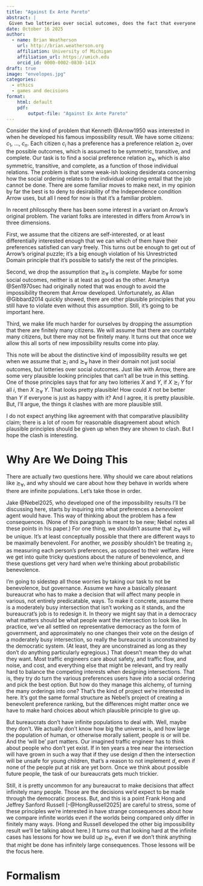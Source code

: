 ```yaml
---
title: "Against Ex Ante Pareto"
abstract: |
 Given two lotteries over social outcomes, does the fact that everyone in the society thinks that one is at least as good as the other suffice to conclude that the first is at least as good as the other? I'm going to argue that, somewhat surprisingly, the answer is no. The principle that it does always suffice is called the Ex Ante Pareto principle, and it's been used to derive some striking consequences in recent work. The point of this note is to suggest that rather than accept those consequences, we should be sceptical of the Ex Ante Pareto principle. Or, more precisely, we should be sceptical of the precisification of the principle that has the most interesting consequences.
date: October 16 2025
author:
  - name: Brian Weatherson 
    url: http://brian.weatherson.org
    affiliation: University of Michigan
    affiliation_url: https://umich.edu
    orcid_id: 0000-0002-0830-141X
draft: true
image: "envelopes.jpg"
categories:
  - ethics
  - games and decisions
format:
    html: default
    pdf:
        output-file: "Against Ex Ante Pareto"
---
```


Consider the kind of problem that Kenneth @Arrow1950 was interested in when he developed his famous impossibility result. We have some citizens: *c*~1~, …, *c~n~*. Each citizen *c~i~* has a preference has a preference relation ≿~*i*~ over the possible outcomes, which is assumed to be symmetric, transitive, and complete. Our task is to find a social preference relation ≿~∀~, which is also symmetric, transitive, and complete, as a function of those individual relations. The problem is that some weak-ish looking desiderata concerning how the social ordering relates to the individual ordering entail that the job cannot be done. There are some familiar moves to make next, in my opinion by far the best is to deny to desirability of the Independence condition Arrow uses, but all I need for now is that it's a familiar problem.

In recent philosophy there has been some interest in a variant on Arrow's original problem. The variant folks are interested in differs from Arrow's in three dimensions. 

First, we assume that the citizens are self-interested, or at least differentially interested enough that we can which of them have their preferences satisfied can vary freely. This turns out be enough to get out of Arrow's original puzzle; it's a big enough violation of his Unrestricted Domain principle that it's possible to satisfy the rest of the principles. 

Second, we drop the assumption that ≿~∀~ is complete. Maybe for some social outcomes, neither is at least as good as the other. Amartya @Sen1970sec had originally noted that was enough to avoid the impossibility theorem that Arrow developed. Unfortunately, as Allan @Gibbard2014 quickly showed, there are other plausible principles that you still have to violate even without this assumption. Still, it's going to be important here.

Third, we make life much harder for ourselves by dropping the assumption that there are finitely many citizens. We will assume that there are countably many citizens, but there may not be finitely many. It turns out that once we allow this all sorts of new impossibility results come into play. 

This note will be about the distinctive kind of impossibility results we get when we assume that ≿~*i*~ and ≿~∀~ have in their domain not just social outcomes, but lotteries over social outcomes. Just like with Arrow, there are some very plausible looking principles that can't all be true in this setting. One of those principles says that for any two lotteries *X* and *Y*, if *X* ≿~*i*~ *Y* for all *i*, then *X* ≿~∀~ *Y*. That looks pretty plausible! How could *X* not be better than *Y* if everyone is just as happy with it? And I agree, it is pretty plausible. But, I'll argue, the things it clashes with are more plausible still.

I do not expect anything like agreement with that comparative plausibility claim; there is a lot of room for reasonable disagreement about which plausible principles should be given up when they are shown to clash. But I hope the clash is interesting.

# Why Are We Doing This {#sec-why}

There are actually two questions here. Why should we care about relations like ≿~∀~, and why should we care about how they behave in worlds where there are infinite populations. Let's take those in order.

Jake @Nebel2025, who developed one of the impossibility results I'll be discussing here, starts by inquiring into what preferences a *benevolent* agent would have. This way of thinking about the problem has a few consequences. (None of this paragraph is meant to be new; Nebel notes all these points in his paper.) For one thing, we shouldn't assume that ≿~∀~ will be unique. It's at least conceptually possible that there are different ways to be maximally benevolent. For another, we *possibly* shouldn't be treating ≿~*i*~ as measuring each person's preferences, as opposed to their welfare. Here we get into quite tricky questions about the nature of benevolence, and these questions get very hard when we're thinking about probabilistic benevolence.

I'm going to sidestep all those worries by taking our task to not be benevolence, but governance. Assume we have a basically pleasant bureaucrat who has to make a decision that will affect many people in various, not entirely predicatable, ways. To make it concrete, assume there is a moderately busy intersection that isn't working as it stands, and the bureaucrat's job is to redesign it. In theory we might say that in a democracy what matters should be what people want the intersection to look like. In practice, we've all settled on representative democracy as the form of government, and approximately no one changes their vote on the design of a moderately busy intersection, so really the bureaucrat is unconstrained by the democratic system. (At least, they are unconstrained as long as they don't do anything particularly egregious.) That doesn't mean they do what they want. Most traffic engineers care about safety, and traffic flow, and noise, and cost, and everything else that might be relevant, and try really hard to balance the competing interests when designing intersections. That is, they try do turn the various preferences users have into a social ordering and pick the best option. But how do they manage this alchemy, of turning the many orderings into one? That's the kind of project we're interested in here. It's got the same formal structure as Nebel's project of creating a benevolent preference ranking, but the differences might matter once we have to make hard choices about which plausible principle to give up.

But bureaucrats don't have infinite populations to deal with. Well, maybe they don't. We actually don't know how big the universe is, and how large the population of human, or otherwise morally salient, people is or will be. And the 'will be' part matters. Our imagined traffic engineer has to think about people who don't yet exist. If in ten years a tree near the intersection will have grown in such a way that if they use design *d* then the intersection will be unsafe for young children, that's a reason to not implement *d*, even if none of the people put at risk are yet born. Once we think about possible future people, the task of our bureaucrats gets much trickier.

Still, it is pretty uncommon for any bureaucrat to make decisions that affect infinitely many people. Those are the decisions we'd expect to be made through the democratic process. But, and this is a point Frank Hong and Jeffrey Sanford Russell [-@HongRussell2025] are careful to stress, some of these principles we're interested in have strange consequences about how we compare infinite worlds even if the worlds being compared only differ in finitely many ways. (Hong and Russell developed the other big impossibility result we'll be talking about here.) It turns out that looking hard at the infinite cases has lessons for how we build up ≿~∀~, even if we don't think anything that might be done has infinitely large consequences. Those lessons will be the focus here.

# Formalism 